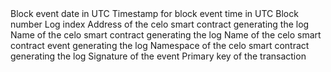 <ParamField path="block_date">
Block event date in UTC
</ParamField>
<ParamField path="block_time">
Timestamp for block event time in UTC
</ParamField>
<ParamField path="block_number">
Block number
</ParamField>
<ParamField path="index">
Log index
</ParamField>
<ParamField path="contract_address">
Address of the celo smart contract generating the log
</ParamField>
<ParamField path="contract_name">
Name of the celo smart contract generating the log
</ParamField>
<ParamField path="event_name">
Name of the celo smart contract event generating the log
</ParamField>
<ParamField path="namespace">
Namespace of the celo smart contract generating the log
</ParamField>
<ParamField path="signature">
Signature of the event
</ParamField>
<ParamField path="tx_hash">
Primary key of the transaction
</ParamField>
